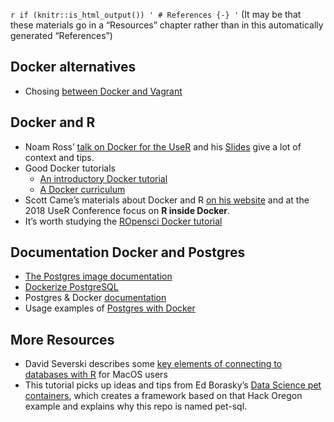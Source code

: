 `r if (knitr::is_html_output()) '
# References {-}
'`
(It may be that these materials go in a "Resources" chapter rather than in this automatically generated "References")

## Docker alternatives
* Chosing [between Docker and Vagrant](https://medium.com/@Mahmoud_Zalt/vagrant-vs-docker-679c9ce4231b)

## Docker and R
* Noam Ross' [talk on Docker for the UseR](https://www.youtube.com/watch?v=803oZI5dvAU&t=1) and his [Slides](https://github.com/noamross/nyhackr-docker-talk) give a lot of context and tips.
* Good Docker tutorials
  + [An introductory Docker tutorial](https://docker-curriculum.com/)
  + [A Docker curriculum](https://katacoda.com/courses/docker)
* Scott Came's materials about Docker and R [on his website](http://www.cascadia-analytics.com/2018/07/21/docker-r-p1.html) and at the 2018 UseR Conference focus on **R inside Docker**.
* It's worth studying the [ROpensci Docker tutorial](https://ropenscilabs.github.io/r-docker-tutorial/)

## Documentation Docker and Postgres

* [The Postgres image documentation](https://docs.docker.com/samples/library/postgres/)
* [Dockerize PostgreSQL](https://docs.docker.com/engine/examples/postgresql_service/)
* Postgres & Docker [documentation](https://docs.docker.com/samples/library/postgres/#postgres_db)
* Usage examples of [Postgres with Docker](https://amattn.com/p/tutorial_postgresql_usage_examples_with_docker.html)

## More Resources
* David Severski describes some [key elements of connecting to databases with R](https://github.com/davidski/database_connections) for MacOS users
* This tutorial picks up ideas and tips from Ed Borasky's [Data Science pet containers](https://github.com/hackoregon/data-science-pet-containers), which creates a framework based on that Hack Oregon example and explains why this repo is named pet-sql.
